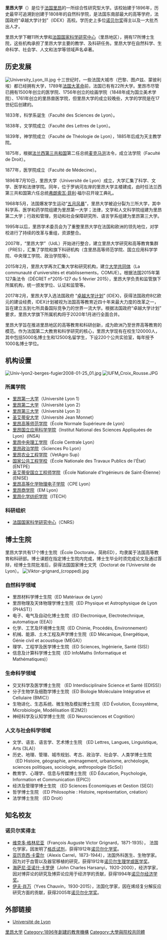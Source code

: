 {{Infobox University
 |name              = 里昂大学
|native_name= Université de Lyon
|image=
 |caption           = 
 |latin_name        = 
 |established       = 1896年
 |motto             = être une référence européenne et internationale
 |closed            = 
 |type              = 公立研究型大学、[[大学与院校共同体|大学与院校共同体]]
 |affiliation       =
 |endowment         = 
 |rector            = 
 |officer_in_charge = 
 |chairman          = 
 |chancellor        = 
 |president         =  Khaled Bouabdallah
 |vice-president    =  
 |superintendent    = 
 |provost           = 
 |vice_chancellor   = 
 |principal         = 
 |dean              = 
 |director          = 
 |head_label        = 
 |head              = 
 |faculty           = 9500
 |staff             =  
 |students          =  
 |undergrad         = 
 |postgrad          = 
 |doctoral          = 5000
 |other             = 
 |city              = [[里昂|里昂]]
 |state             = 
 |province          = 
 |country           = {{法国}}
 |coor              =  
 |campus            = 里昂
 |former_names      = 
 |free_label        = 
 |free              = 
 |sports            = 
 |colors            = 
 |colours           = 
 |nickname          = 
 |mascot            = 
 |athletics         = 
 |affiliations      = 
 |website           = {{URL|http://www.universite-lyon.fr/}}
 |logo              = 
 |footnotes         = 
}}

'''里昂大学'''（{{lang-fr|Université de Lyon}}）是位于[[法国|法国]][[里昂|里昂]]的一所综合性研究型大学。该校始建于1896年，历史最早可追溯到创建于1808年的自然科学院，是法国东南部最大的高等学府，法国政府“卓越大学计划”（IDEX）高校。学历史上多位[[诺贝尔奖|诺贝尔奖]]得主以及一大批杰出人才。

里昂大学下轄11所大學和[[CNRS|法国国家科学研究中心]]（里昂地区），拥有17所博士生院，这些机构承担了里昂大学主要的教学、及科研任务。里昂大学在自然科学、生命科学、社会学、人文和法学等领域声名卓著。

==历史发展==
[[File:University_Lyon_III.jpg|thumb]]
十三世纪时，一些法国大城市（巴黎、图卢兹、蒙彼利埃）都已经拥有大学，1789年[[法国大革命|法国大革命]]前，法国已有有22所大学。里昂市尽管已拥有1500年创立的医学院、1756年创立的绘画学院（1848年成为国立美术学院）、1761年创立的里昂兽医学院，但里昂大学的成立较晚些，大学的学院是在17世纪后创建的。

1833年，科学系诞生（Faculté des Sciences de Lyon）。

1838年，文学院成立（Faculté des Lettres de Lyon）。

1839年，神学院成立（Faculté de Théologie de Lyon），1885年后成为天主教学院。

1875年，根据[[法兰西第三共和国|法兰西第三共和国]]第二任总统[[麦克马洪|麦克马洪]]法令，成立法学院（Faculté de Droit）。

1877年，医学院成立（Faculté de Médecine）。

1896年7月10日，里昂大学（Université de Lyon）成立，大学汇集了科学、文学、医学和法律学院。同年，位于罗纳河左岸的里昂大学主楼建成，由时任法兰西第三共和国第六任总统[[弗朗索瓦·菲利|弗朗索瓦·菲利]]·福尔召开竣工典礼。

1968年5月，法国爆发学生运动“[[五月风暴|五月风暴]]”，里昂大学被迫分裂为三所大学，其中科学系、医学和药学院组建为里昂第一大学；法律，文学和人文科学院组建为里昂第二大学；行政和管理，劳动和社会保障研究所、语言学系组建为里昂第三大学。

1995年以后，里昂学术委员会为了重整里昂大学在法国和欧洲的领先地位，对学校进行了持续的改革与重组，资源整合。

2007年，“里昂大学”（UdL）开始进行整合，建立里昂大学研究和高等教育集群（PRES），汇集了学院和旗下科研机构（含里昂高等师范学院、国立应用科学学院、中央理工学院、政治学院等）。

2015年2月，里昂大学再次汇集大学和研究机构，建立[[大学与院校共同体|大学共同体]]（La communauté d'universités et établissements，COMUE）。根据法国2015年第127条法令（DÉCRET n°2015-127 du 5 février 2015），里昂大学负责和监管旗下所属机构，统一颁发学位、认证和监管等。

2017年2月，里昂大学入选法国政府 “[[法国教育卓越计划|卓越大学计划]]” (IDEX)，获得法国政府8亿欧元的建设经费，IDEX计划被视为法国高等教育近四十年来最大力度的改革之一，旨在建立五到七所具备国际竞争力的世界一流大学。根据法国政府“卓越大学计划” 要求，里昂大学旗下所属机构将于2020年1月进行全面合并。

里昂大学旨在推进里昂地区的高等教育和科研创新，成为欧洲乃至世界高等教育的模范。作为法国第二大教育和科学研究的核心，里昂大学现有在校生120000人，其中包括5000名博士生和12500名留学生，下设220个公共实验室，每年授予1000名博士学位。

==机构设置==
[[File:Univ-lyon2-berges-fugier2008-01-25_01.jpg|thumb]]
[[File:IUFM_Croix_Rousse.JPG|thumb]]
===所属学院===
*[[里昂第一大学|里昂第一大学]]（Université Lyon 1）
*[[里昂第二大學|里昂第二大学]]（Université Lyon 2）
*[[里昂第三大学|里昂第三大学]]（Université Lyon 3）
*[[圣埃蒂安大学|圣艾蒂安大学]]（Université Jean Monnet）
*[[里昂高等师范学校|里昂高等师范学院]]（École Normale Supérieure de Lyon）
*[[国立里昂应用科学学院|里昂国立应用科学学院]]（Institut National des Sciences Appliquées de Lyon）(INSA)
*[[里昂中央理工学院|里昂中央理工学院]]（École Centrale Lyon）
*[[里昂政治学院|里昂政治学院]]（Sciences Po Lyon）
*[[法国食品、兽医、农学与环境高等教育研究院|里昂农业工程学院]]（VetAgro Sup）
*[[法国国家公共工程学校|国家公共工程学校]]（École Nationale des Travaux Publics de l'État）(ENTPE)
*[[圣埃蒂安国立工程师学校|圣艾蒂安国立工程师学院]]（École Nationale d'Ingénieurs de Saint-Étienne）(ENISE)
*[[里昂高等化学物理电子学院|里昂高等化学物理电子学院]]（CPE Lyon）
*[[里昂商学院|里昂商学院]]（EM Lyon）
*[[里昂化学纺织学院|里昂化学纺织学院]]（ITECH）

===科研组织===
*[[法國國家科學研究中心|法国国家科学研究中心]]（CNRS）

==博士生院==
里昂大学共有17个博士生院（École Doctorale，简称ED），均隶属于法国高等教育和科研部。博士课题在指定博士生院内完成，博士生毕业时须完成论文及通过答辩，经博士生院批准后，获得法国国家博士文凭（Doctorat de l'Université de Lyon）。
[[File:Viktor-grignard_(cropped).jpg|thumb]]
===自然科学领域===

* 里昂材料学博士生院（ED Matériaux de Lyon）
* 里昂物理及天体物理学博士生院（ED Physique et Astrophysique de Lyon (PHAST)）
* 电子、电气及自动化博士生院（ED Electronique, Electrotechnique, automatique (EEA)）
* 化学、工艺及环境博士生院（ED Chimie, Procédés, Environnement）
* 机械、能源、土木工程及声学博士生院（ED Mécanique, Energétique, Génie civil et acoustique (MEGA)）
* 理学、工程学及医学博士生院（ED Sciences, Ingénierie, Santé (SIS)）
* 信息及计算科学博士生院（ED InfoMaths (Informatique et Mathématiques)）

===生命科学领域===

* 交叉科学及医学博士生院 （ED Interdisciplinaire Science et Santé (EDISS)）
* 分子生物学及细胞学博士生院（ED Biologie Moléculaire Intégrative et Cellulaire (BMIC)）
* 生物进化、生态系统、微生物及模拟博士生院（ED Évolution, Ecosystème, Microbiologie, Modélisation (E2M2)）
* 神经科学及认知学博士生院（ED Neurosciences et Cognition）

===人文与社会科学领域===

* 文学、语言、语言学、艺术博士生院 （ED Lettres, Langues, Linguistique, Arts (3LA)）
* 历史、地理、管理、城市规划、考古、政治学、社会学、人类学博士生院 （ED Histoire, géographie, aménagement, urbanisme, archéologie, sciences politiques, sociologie, anthropologie (ScSo)）
* 教育学、心理学、信息与传媒博士生院（ED Éducation, Psychologie, Information et Communication (EPIC)）
* 经济及管理学博士生院 （ED Sciences Économiques et Gestion (SEG)）
* 哲学博士生院 （ED Philosophie : Histoire, représentation, création）
* 法学博士生院 （ED Droit）

==知名校友==
===诺贝尔奖得主===
* [[维克多·格林尼亚|维克多·格林尼亚]]（François Auguste Victor Grignard，1871-1935）， 法国化学家，因发明了[[格氏试剂|格氏试剂]]，获得1912年[[诺贝尔化学奖|诺贝尔化学奖]]。
* [[亚历克西·卡雷尔|亚历克西·卡雷尔]]（Alexis Carrel，1873-1944），法国外科医生、生物学家。因为对于血管以及器官移植的研究，获得1912年[[诺贝尔生理学或医学奖|诺贝尔生理学或医学奖]]。
* [[海萨尼·亚诺什·卡罗伊|海萨尼·亚诺什·卡罗伊]]（John Charles Harsanyi，1920-2000），经济学家，因对博弈论的研究及博弈论应用于经济学的贡献，获得1994年[[诺贝尔经济学奖|诺贝尔经济学奖]]。
* [[伊夫·肖万|伊夫·肖万]]（Yves Chauvin，1930-2015），法国化学家，因在烯烃复分解反应研究方面的贡献，获得2005年[[诺贝尔化学奖|诺贝尔化学奖]]。

==外部链接==
* [http://www.universite-lyon.fr/ Université de Lyon]


{{模板:科英布拉集团}}
{{法国公立科学、文化和专业机构}}

[[Category:里昂大学|]]
[[Category:1896年創建的教育機構|Category:1896年創建的教育機構]]
[[Category:大學與院校共同體|Category:大學與院校共同體]]